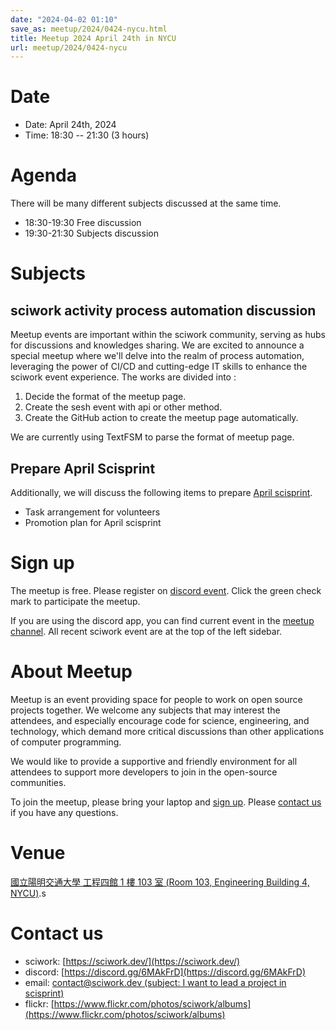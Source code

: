 ```yaml
---
date: "2024-04-02 01:10"
save_as: meetup/2024/0424-nycu.html
title: Meetup 2024 April 24th in NYCU
url: meetup/2024/0424-nycu
---
```


# Date

- Date: April 24th, 2024
- Time: 18:30 \-- 21:30 (3 hours)

# Agenda

There will be many different subjects discussed at the same time.

- 18:30-19:30 Free discussion
- 19:30-21:30 Subjects discussion

# Subjects

## sciwork activity process automation discussion

Meetup events are important within the sciwork community, serving as
hubs for discussions and knowledges sharing. We are excited to announce
a special meetup where we\'ll delve into the realm of process
automation, leveraging the power of CI/CD and cutting-edge IT skills to
enhance the sciwork event experience. The works are divided into :

1.  Decide the format of the meetup page.
2.  Create the sesh event with api or other method.
3.  Create the GitHub action to create the meetup page automatically.

We are currently using TextFSM to parse the format of meetup page.

## Prepare April Scisprint

Additionally, we will discuss the following items to prepare [April
scisprint](https://sciwork.dev/sprint/2024/04-hsinchu).

- Task arrangement for volunteers
- Promotion plan for April scisprint

# Sign up

The meetup is free. Please register on [discord
event](https://discord.com/channels/730297880140578906/1007075707400237067/1224406034316005497).
Click the green check mark to participate the meetup.

If you are using the discord app, you can find current event in the
[meetup
channel](https://discordapp.com/channels/730297880140578906/1007075707400237067).
All recent sciwork event are at the top of the left sidebar.

# About Meetup

Meetup is an event providing space for people to work on open source
projects together. We welcome any subjects that may interest the
attendees, and especially encourage code for science, engineering, and
technology, which demand more critical discussions than other
applications of computer programming.

We would like to provide a supportive and friendly environment for all
attendees to support more developers to join in the open-source
communities.

To join the meetup, please bring your laptop and [sign up](#sign-up).
Please [contact us](#contact-us) if you have any questions.

# Venue

[國立陽明交通大學 工程四館 1 樓 103 室 (Room 103, Engineering Building
4, NYCU)](https://maps.app.goo.gl/TnPxoUts3ki1PTc3A).s

<Map src="https://www.google.com/maps/embed?pb=!1m18!1m12!1m3!1d1522.9666436130776!2d120.99617862731081!3d24.787044462570815!2m3!1f0!2f0!3f0!3m2!1i1024!2i768!4f13.1!3m3!1m2!1s0x3468360f99028df7%3A0x642392a8d294e075!2z5ZyL56uL6Zm95piO5Lqk6YCa5aSn5a24IOW3peeoi-Wbm-mkqA!5e0!3m2!1szh-TW!2stw!4v1711992333177!5m2!1szh-TW!2stw" />

# Contact us

- sciwork: [https://sciwork.dev/](https://sciwork.dev/)
- discord: [https://discord.gg/6MAkFrD](https://discord.gg/6MAkFrD)
- email: [contact@sciwork.dev (subject: I want to lead a project in
  scisprint)](mailto:contact@sciwork.dev?subject=[sciwork]%20I%20want%20to%20lead%20a%20project%20in%20scisprint)
- flickr: [https://www.flickr.com/photos/sciwork/albums](https://www.flickr.com/photos/sciwork/albums)
